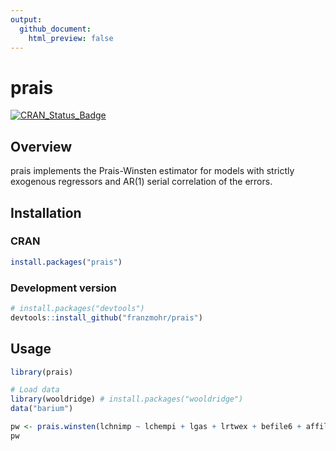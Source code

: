```yaml
---
output:
  github_document:
    html_preview: false
---
```


# prais

[![CRAN_Status_Badge](https://www.r-pkg.org/badges/version/prais)](https://cran.r-project.org/package=prais)

## Overview

prais implements the Prais-Winsten estimator for models with strictly exogenous regressors and AR(1) serial correlation of the errors.

## Installation

### CRAN

```r
install.packages("prais")
```

### Development version

```r
# install.packages("devtools")
devtools::install_github("franzmohr/prais")
```

## Usage

```r
library(prais)

# Load data
library(wooldridge) # install.packages("wooldridge")
data("barium")

pw <- prais.winsten(lchnimp ~ lchempi + lgas + lrtwex + befile6 + affile6 + afdec6, data = barium)
pw
```
